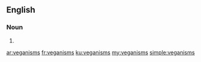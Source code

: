 ==English==

===Noun===
{{head|en|noun plural form}}

# {{plural of|veganism|lang=en}}

[[ar:veganisms]]
[[fr:veganisms]]
[[ku:veganisms]]
[[my:veganisms]]
[[simple:veganisms]]